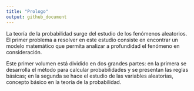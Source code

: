 ```yaml
---
title: "Prologo"
output: github_document
---
```



La teoría de la probabilidad surge del estudio de los fenómenos aleatorios. El primer problema a resolver en este estudio consiste en encontrar un modelo matemático que permita analizar a profundidad el fenómeno en consideración.  

Este primer volumen está dividido en dos grandes partes: en la primera se desarrolla el método para calcular probabilidades y se presentan las reglas básicas; en la segunda se hace el estudio de las variables aleatorias, concepto básico en la teoría de la probabilidad.  

